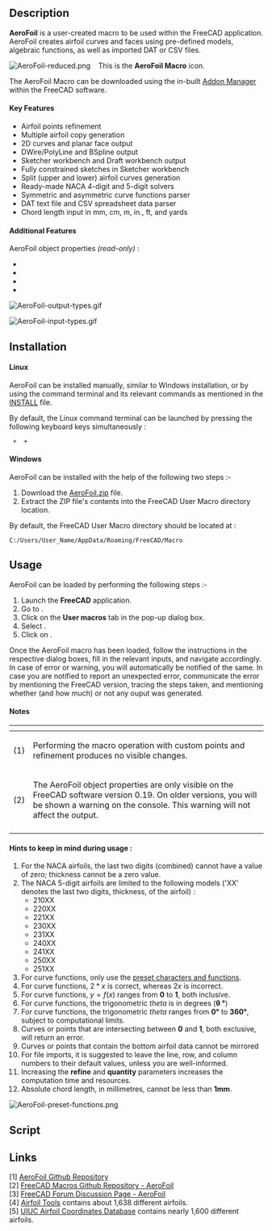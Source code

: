<languages/>

{{Macro
|Name=Macro AeroFoil
|Icon=AeroFoil.png
|Description=AeroFoil creates airfoil curves and faces using pre-defined models, algebraic functions, and DAT or CSV Files.
|Author=Melwyncarlo
|Date=2021-03-10
|Version=2.0.1
|FCVersion={{VersionPlus|0.17}}
|Download=[https://wiki.freecad.org/images/5/59/AeroFoil-reduced.png ToolBar Icon]
|Links=[https://github.com/melwyncarlo/AeroFoil Personal Github - AeroFoil]<br>[https://github.com/melwyncarlo/AeroFoil/blob/main/AeroFoil.zip?raw=true AeroFoil.zip]<br>[https://github.com/FreeCAD/FreeCAD-macros/tree/master/ObjectCreation FC Github - AeroFoil]<br>[https://forum.freecad.org/viewtopic.php?f=22&t=56162 FC Forum - AeroFoil]
}}

==Description==

'''AeroFoil''' is a user-created macro to be used within the FreeCAD application. AeroFoil creates airfoil curves and faces using pre-defined models, algebraic functions, as well as imported DAT or CSV files.

[[Image:AeroFoil-reduced.png]] &nbsp;&nbsp; This is the '''AeroFoil Macro''' icon.

The AeroFoil Macro can be downloaded using the in-built [[Std_AddonMgr|Addon Manager]] within the FreeCAD software.

====Key Features====

* Airfoil points refinement
* Multiple airfoil copy generation
* 2D curves and planar face output
* DWire/PolyLine and BSpline output
* Sketcher workbench and Draft workbench output
* Fully constrained sketches in Sketcher workbench
* Split (upper and lower) airfoil curves generation
* Ready-made NACA 4-digit and 5-digit solvers
* Symmetric and asymmetric curve functions parser
* DAT text file and CSV spreadsheet data parser
* Chord length input in mm, cm, m, in., ft, and yards

====Additional Features {{VersionPlus|0.19}}====

AeroFoil object properties ''(read-only)'' :
<br>{{Properties Title|Base}}
*{{PropertyData|Airfoil Type|String}}
*{{PropertyData|Airfoil Chord Length|Length}}
*{{PropertyData|Design Curve Type|String}}
*{{PropertyData|Number Of Points|Integer}}

[[File:AeroFoil-output-types.gif]]
{{Caption|AeroFoil Macro Output Types}}

[[File:AeroFoil-input-types.gif]]
{{Caption|AeroFoil Macro Input Types}}

==Installation==

====Linux====

AeroFoil can be installed manually, similar to Windows installation, or by using the command terminal and its relevant commands as mentioned in the [https://raw.githubusercontent.com/melwyncarlo/AeroFoil/main/INSTALL.sh INSTALL] file.

By default, the Linux command terminal can be launched by pressing the following keyboard keys simultaneously :

<code>{{KEY|Control}} + {{KEY|Alt}} + {{KEY|T}}</code>

====Windows====

AeroFoil can be installed with the help of the following two steps :-

# Download the [https://github.com/melwyncarlo/AeroFoil/blob/main/AeroFoil.zip?raw=true AeroFoil.zip] file. <br>
# Extract the ZIP file's contents into the FreeCAD User Macro directory location.

By default, the FreeCAD User Macro directory should be located at :

<code>C:/Users/User_Name/AppData/Roaming/FreeCAD/Macro</code>

==Usage==

AeroFoil can be loaded by performing the following steps :-

# Launch the '''FreeCAD''' application.
# Go to {{MenuCommand|Macro → Macros ...}}.
# Click on the '''User macros''' tab in the pop-up dialog box.
# Select {{FileName|AeroFoil.FCMacro}}.
# Click on {{Button|Execute}}.

Once the AeroFoil macro has been loaded, follow the instructions in the respective dialog boxes, fill in the relevant inputs, and navigate accordingly. In case of error or warning, you will automatically be notified of the same. In case you are notified to report an unexpected error, communicate the error by mentioning the FreeCAD version, tracing the steps taken, and mentioning whether (and how much) or not any ouput was generated.

====Notes====

{| style="text-align: left;"
|- style="vertical-align: top;"
! scope="col" style="width:30px;padding:5px 0px" |
! scope="col" |
|- style="vertical-align: top;"
|(1)
|Performing the macro operation with custom points and refinement produces no visible changes.
|- style="vertical-align: top;"
|(2)
|The AeroFoil object properties are only visible on the FreeCAD software version 0.19. On older versions, you will be shown a warning on the console. This warning will not affect the output.
|- style="vertical-align: top;"
|}

====Hints to keep in mind during usage :====

# For the NACA airfoils, the last two digits (combined) cannot have a value of zero; thickness cannot be a zero value.
# The NACA 5-digit airfoils are limited to the following models ('XX' denotes the last two digits, thickness, of the airfoil) :
#* 210XX
#* 220XX
#* 221XX
#* 230XX
#* 231XX
#* 240XX
#* 241XX
#* 250XX
#* 251XX
# For curve functions, only use the <u>preset characters and functions</u>.
# For curve functions, <math>2 * x</math> is correct, whereas <math>2x</math> is incorrect.
# For curve functions, <math>y = f(x)</math> ranges from '''0''' to '''1''', both inclusive.
# For curve functions, the trigonometric ''theta'' is in degrees ('''&theta; &deg;''')
# For curve functions, the trigonometric ''theta'' ranges from '''0&deg;''' to '''360&deg;''', subject to computational limits.
# Curves or points that are intersecting between '''0''' and '''1''', both exclusive, will return an error.
# Curves or points that contain the bottom airfoil data cannot be mirrored
# For file imports, it is suggested to leave the line, row, and column numbers to their default values, unless you are well-informed.
# Increasing the '''refine''' and '''quantity''' parameters increases the computation time and resources.
# Absolute chord length, in millimetres, cannot be less than '''1mm'''.

[[File:AeroFoil-preset-functions.png]]
{{Caption|Preset Characters and Functions}}

==Script==

{{MacroCode|code=

__Title__         = "AeroFoil"
__Author__        = "Melwyncarlo"
__Version__       = "2.0.0"
__Date__          = "2021-03-09"
__Comment__       = "AeroFoil creates airfoil curves and faces using pre-defined models, algebraic functions, and DAT or CSV Files"
__Web__           = "https://github.com/melwyncarlo/AeroFoil"
__Wiki__          = "https://wiki.freecad.org/index.php?title=Macro_AeroFoil"
__Icon__          = "https://wiki.freecad.org/images/5/59/AeroFoil-reduced.png"
__Help__          = "Click on the AeroFoil button/macro, and follow the instructions in the subsequent dialog boxes."
__Status__        = "stable"
__Requires__      = "Freecad >= v0.17"
__Communication__ = "https://github.com/melwyncarlo/AeroFoil/issues"
__Files__         = "AeroFoil_UI_Files/AeroFoil_Initial_Dialog.ui, AeroFoil_UI_Files/AeroFoil_NACA4Digit_Dialog.ui, \
AeroFoil_UI_Files/AeroFoil_NACA5Digit_Dialog.ui, AeroFoil_UI_Files/AeroFoil_CurvesInput_Dialog.ui, \
AeroFoil_UI_Files/AeroFoil_PointsInput_Dialog.ui, AeroFoil_UI_Files/AeroFoil_DATInput_Dialog.ui, \
AeroFoil_UI_Files/AeroFoil_CSVInput_Dialog.ui, AeroFoil_UI_Files/AeroFoil_FileLoad_Dialog.ui, \
AeroFoil_UI_Files/AeroFoil_Final_Dialog.ui, AeroFoil_UI_Files/AeroFoil_Math_Functions_Box.ui, \
AeroFoil_UI_Files/AeroFoil_mfb_img.gif, AeroFoil_UI_Files/AeroFoil.svg"


#  OS: Ubuntu 18.04.5 LTS
#  Word size of OS: 64-bit
#  Word size of FreeCAD: 64-bit
#  Version: 0.18.4.
#  Build type: Release
#  Python version: 3.6.8
#  Qt version: 5.9.5
#  Coin version: 4.0.0a
#  OCC version: 7.3.0
#  Locale: English/UnitedKingdom (en_GB)

#  OS: Ubuntu 18.04.5 LTS (LXDE/Lubuntu)
#  Word size of OS	: 64-bit
#  Word size of FreeCAD: 64-bit
#  Version: 0.19
#  Build type: Release
#  Branch: unknown
#  Hash: 32200b604d421c4dad527fe587a7d047cf953b4f
#  Python version: 3.6.9
#  Qt version: 5.9.5
#  Coin versio: 4.0.0a
#  OCC version: 7.3.0
#  Locale: English/UnitedKingdom (en_GB)
}}

{{Codeextralink|https://raw.githubusercontent.com/melwyncarlo/AeroFoil/main/AeroFoil.FCMacro}}

==Links==

[1] [https://github.com/melwyncarlo/AeroFoil AeroFoil Github Repository]
<br>[2] [https://github.com/FreeCAD/FreeCAD-macros/tree/master/ObjectCreation FreeCAD Macros Github Repository - AeroFoil]
<br>[3] [https://forum.freecad.org/viewtopic.php?f=22&t=56162 FreeCAD Forum Discussion Page - AeroFoil]
<br>[4] [http://airfoiltools.com/ Airfoil Tools] contains about 1,638 different airfoils.
<br>[5] [https://m-selig.ae.illinois.edu/ads/coord_database.html UIUC Airfoil Coordinates Database] contains nearly 1,600 different airfoils.